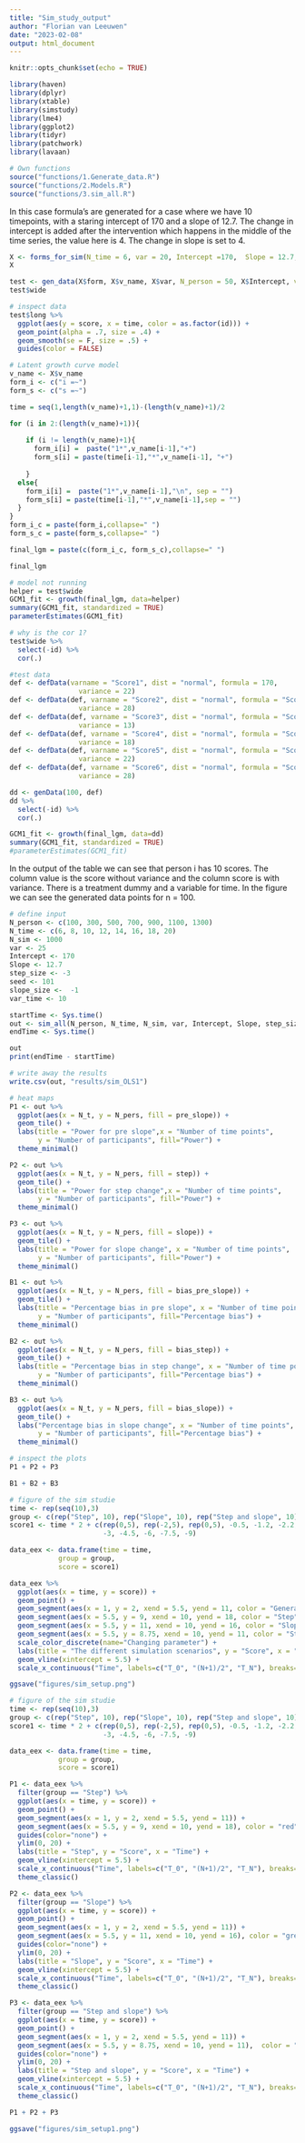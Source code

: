 ```yaml
---
title: "Sim_study_output"
author: "Florian van Leeuwen"
date: "2023-02-08"
output: html_document
---
```


```r
knitr::opts_chunk$set(echo = TRUE)
```

```r
library(haven)
library(dplyr)
library(xtable)
library(simstudy)
library(lme4)
library(ggplot2)
library(tidyr)
library(patchwork)
library(lavaan)
```

```r
# Own functions
source("functions/1.Generate_data.R")
source("functions/2.Models.R")
source("functions/3.sim_all.R")
```

In this case formula's are generated for a case where we have 10 timepoints, with a staring intercept of 170 and a slope of 12.7. The change in intercept is added after the intervention which happens in the middle of the time series, the value here is 4. The change in slope is set to 4.

```r
X <- forms_for_sim(N_time = 6, var = 20, Intercept =170,  Slope = 12.7, step_size = -3,slope_size =  -10)
X
```

```r
test <- gen_data(X$form, X$v_name, X$var, N_person = 50, X$Intercept, var_time = 10)
test$wide

# inspect data
test$long %>% 
  ggplot(aes(y = score, x = time, color = as.factor(id))) +
  geom_point(alpha = .7, size = .4) +
  geom_smooth(se = F, size = .5) +
  guides(color = FALSE)
```

```r
# Latent growth curve model
v_name <- X$v_name
form_i <- c("i =~")
form_s <- c("s =~")

time = seq(1,length(v_name)+1,1)-(length(v_name)+1)/2

for (i in 2:(length(v_name)+1)){
  
    if (i != length(v_name)+1){
      form_i[i] =  paste("1*",v_name[i-1],"+")
      form_s[i] = paste(time[i-1],"*",v_name[i-1], "+")
      
    }
  else{
    form_i[i] =  paste("1*",v_name[i-1],"\n", sep = "")
    form_s[i] = paste(time[i-1],"*",v_name[i-1],sep = "")
  }
}
form_i_c = paste(form_i,collapse=" ")
form_s_c = paste(form_s,collapse=" ")

final_lgm = paste(c(form_i_c, form_s_c),collapse=" ")

final_lgm
```

```r
# model not running
helper = test$wide
GCM1_fit <- growth(final_lgm, data=helper)
summary(GCM1_fit, standardized = TRUE)
parameterEstimates(GCM1_fit)

# why is the cor 1?
test$wide %>% 
  select(-id) %>% 
  cor(.)
```
```r
#test data
def <- defData(varname = "Score1", dist = "normal", formula = 170,
                 variance = 22)
def <- defData(def, varname = "Score2", dist = "normal", formula = "Score1+12.7",
                 variance = 28)
def <- defData(def, varname = "Score3", dist = "normal", formula = "Score2+12.7",
                 variance = 13)
def <- defData(def, varname = "Score4", dist = "normal", formula = "Score3+12.7",
                 variance = 18)
def <- defData(def, varname = "Score5", dist = "normal", formula = "Score4+12.7",
                 variance = 22)
def <- defData(def, varname = "Score6", dist = "normal", formula = "Score5+12.7",
                 variance = 28)

dd <- genData(100, def)
dd %>% 
  select(-id) %>% 
  cor(.)

GCM1_fit <- growth(final_lgm, data=dd)
summary(GCM1_fit, standardized = TRUE)
#parameterEstimates(GCM1_fit)
```

In the output of the table we can see that person i has 10 scores. The column value is the score without variance and the column score is with variance. There is a treatment dummy and a variable for time. In the figure we can see the generated data points for n = 100. 

```r
# define input
N_person <- c(100, 300, 500, 700, 900, 1100, 1300)
N_time <- c(6, 8, 10, 12, 14, 16, 18, 20)
N_sim <- 1000
var <- 25
Intercept <- 170
Slope <- 12.7
step_size <- -3
seed <- 101
slope_size <-  -1
var_time <- 10

startTime <- Sys.time()
out <- sim_all(N_person, N_time, N_sim, var, Intercept, Slope, step_size, slope_size, seed, var_time, model = "OLS")
endTime <- Sys.time()

out
print(endTime - startTime)
```

```r
# write away the results
write.csv(out, "results/sim_OLS1")
```

```r
# heat maps
P1 <- out %>% 
  ggplot(aes(x = N_t, y = N_pers, fill = pre_slope)) +
  geom_tile() + 
  labs(title = "Power for pre slope",x = "Number of time points",
       y = "Number of participants", fill="Power") +
  theme_minimal()

P2 <- out %>% 
  ggplot(aes(x = N_t, y = N_pers, fill = step)) +
  geom_tile() + 
  labs(title = "Power for step change",x = "Number of time points",
       y = "Number of participants", fill="Power") +
  theme_minimal()

P3 <- out %>% 
  ggplot(aes(x = N_t, y = N_pers, fill = slope)) +
  geom_tile() + 
  labs(title = "Power for slope change", x = "Number of time points",
       y = "Number of participants", fill="Power") +
  theme_minimal()

B1 <- out %>% 
  ggplot(aes(x = N_t, y = N_pers, fill = bias_pre_slope)) +
  geom_tile() + 
  labs(title = "Percentage bias in pre slope", x = "Number of time points", 
       y = "Number of participants", fill="Percentage bias") +
  theme_minimal()

B2 <- out %>% 
  ggplot(aes(x = N_t, y = N_pers, fill = bias_step)) +
  geom_tile() + 
  labs(title = "Percentage bias in step change", x = "Number of time points", 
       y = "Number of participants", fill="Percentage bias") +
  theme_minimal()

B3 <- out %>% 
  ggplot(aes(x = N_t, y = N_pers, fill = bias_slope)) +
  geom_tile() + 
  labs("Percentage bias in slope change", x = "Number of time points",
       y = "Number of participants", fill="Percentage bias") +
  theme_minimal()
```

```r
# inspect the plots
P1 + P2 + P3

B1 + B2 + B3
```
```r
# figure of the sim studie
time <- rep(seq(10),3)
group <- c(rep("Step", 10), rep("Slope", 10), rep("Step and slope", 10))
score1 <- time * 2 + c(rep(0,5), rep(-2,5), rep(0,5), -0.5, -1.2, -2.2, -3.2, -4.2, rep(0, 5), 
                       -3, -4.5, -6, -7.5, -9)

data_eex <- data.frame(time = time, 
            group = group,
            score = score1)

data_eex %>% 
  ggplot(aes(x = time, y = score)) +
  geom_point() +
  geom_segment(aes(x = 1, y = 2, xend = 5.5, yend = 11, color = "General trend")) +
  geom_segment(aes(x = 5.5, y = 9, xend = 10, yend = 18, color = "Step")) +
  geom_segment(aes(x = 5.5, y = 11, xend = 10, yend = 16, color = "Slope")) +
  geom_segment(aes(x = 5.5, y = 8.75, xend = 10, yend = 11, color = "Step and slope")) +
  scale_color_discrete(name="Changing parameter") +
  labs(title = "The different simulation scenarios", y = "Score", x = "Time") +
  geom_vline(xintercept = 5.5) +
  scale_x_continuous("Time", labels=c("T_0", "(N+1)/2", "T_N"), breaks=c(1, 5.5, 10))

ggsave("figures/sim_setup.png")
```
```r
# figure of the sim studie
time <- rep(seq(10),3)
group <- c(rep("Step", 10), rep("Slope", 10), rep("Step and slope", 10))
score1 <- time * 2 + c(rep(0,5), rep(-2,5), rep(0,5), -0.5, -1.2, -2.2, -3.2, -4.2, rep(0, 5), 
                       -3, -4.5, -6, -7.5, -9)

data_eex <- data.frame(time = time, 
            group = group,
            score = score1)

P1 <- data_eex %>% 
  filter(group == "Step") %>% 
  ggplot(aes(x = time, y = score)) +
  geom_point() +
  geom_segment(aes(x = 1, y = 2, xend = 5.5, yend = 11)) +
  geom_segment(aes(x = 5.5, y = 9, xend = 10, yend = 18), color = "red") +
  guides(color="none") +
  ylim(0, 20) +
  labs(title = "Step", y = "Score", x = "Time") +
  geom_vline(xintercept = 5.5) +
  scale_x_continuous("Time", labels=c("T_0", "(N+1)/2", "T_N"), breaks=c(1, 5.5, 10)) +
  theme_classic()

P2 <- data_eex %>% 
  filter(group == "Slope") %>% 
  ggplot(aes(x = time, y = score)) +
  geom_point() +
  geom_segment(aes(x = 1, y = 2, xend = 5.5, yend = 11)) +
  geom_segment(aes(x = 5.5, y = 11, xend = 10, yend = 16), color = "green") +
  guides(color="none") +
  ylim(0, 20) +
  labs(title = "Slope", y = "Score", x = "Time") +
  geom_vline(xintercept = 5.5) +
  scale_x_continuous("Time", labels=c("T_0", "(N+1)/2", "T_N"), breaks=c(1, 5.5, 10)) +
  theme_classic()

P3 <- data_eex %>% 
  filter(group == "Step and slope") %>% 
  ggplot(aes(x = time, y = score)) +
  geom_point() +
  geom_segment(aes(x = 1, y = 2, xend = 5.5, yend = 11)) +
  geom_segment(aes(x = 5.5, y = 8.75, xend = 10, yend = 11),  color = "blue") +
  guides(color="none") +
  ylim(0, 20) +
  labs(title = "Step and slope", y = "Score", x = "Time") +
  geom_vline(xintercept = 5.5) +
  scale_x_continuous("Time", labels=c("T_0", "(N+1)/2", "T_N"), breaks=c(1, 5.5, 10)) +
  theme_classic()

P1 + P2 + P3

ggsave("figures/sim_setup1.png")
```

